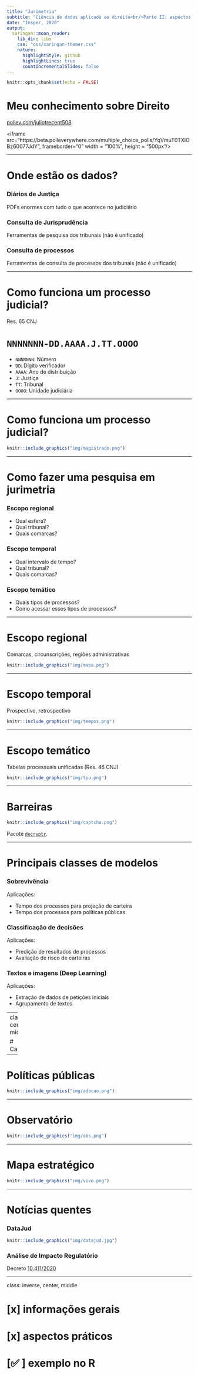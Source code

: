```yaml
---
title: "Jurimetria"
subtitle: "Ciência de dados aplicada ao direito<br/>Parte II: aspectos práticos"
date: "Insper, 2020"
output:
  xaringan::moon_reader:
    lib_dir: libs
    css: "css/xaringan-themer.css"
    nature:
      highlightStyle: github
      highlightLines: true
      countIncrementalSlides: false
---
```


```r
knitr::opts_chunk$set(echo = FALSE)
```

# Meu conhecimento sobre Direito

[pollev.com/juliotrecent508](https://pollev.com/juliotrecent508)

<iframe src="https://beta.polleverywhere.com/multiple_choice_polls/YqVmuT0TXlOBz60077JdY", frameborder="0" width = "100%", height = "500px"/>

---

# Onde estão os dados?

### Diários de Justiça

PDFs enormes com tudo o que acontece no judiciário

### Consulta de Jurisprudência

Ferramentas de pesquisa dos tribunais (não é unificado)

### Consulta de processos

Ferramentas de consulta de processos dos tribunais (não é unificado)

---

# Como funciona um processo judicial?

Res. 65 CNJ

# `NNNNNNN-DD.AAAA.J.TT.OOOO`

- `NNNNNNN`: Número
- `DD`: Dígito verificador
- `AAAA`: Ano de distribuição
- `J`: Justiça
- `TT`: Tribunal
- `OOOO`: Unidade judiciária

---

# Como funciona um processo judicial?

```r
knitr::include_graphics("img/magistrado.png")
```

---

# Como fazer uma pesquisa em jurimetria

### Escopo regional

- Qual esfera?
- Qual tribunal?
- Quais comarcas?

### Escopo temporal

- Qual intervalo de tempo?
- Qual tribunal?
- Quais comarcas?

### Escopo temático

- Quais tipos de processos?
- Como acessar esses tipos de processos?

---

# Escopo regional

Comarcas, circunscrições, regiões administrativas

```r
knitr::include_graphics("img/mapa.png")
```

---


# Escopo temporal

Prospectivo, retrospectivo

```r
knitr::include_graphics("img/tempos.png")
```

---

# Escopo temático

Tabelas processuais unificadas (Res. 46 CNJ)

```r
knitr::include_graphics("img/tpu.png")
```

---

# Barreiras

```r
knitr::include_graphics("img/captcha.png")
```

Pacote [`decryptr`](https://github.com/decryptr/decryptr).

---

# Principais classes de modelos

### Sobrevivência

Aplicações:

- Tempo dos processos para projeção de carteira
- Tempo dos processos para políticas públicas

### Classificação de decisões

Aplicações:

- Predição de resultados de processos
- Avaliação de risco de carteiras

### Textos e imagens (Deep Learning)

Aplicações:

- Extração de dados de petições iniciais
- Agrupamento de textos

---
class: center, middle

# Cases

---

# Políticas públicas

```r
knitr::include_graphics("img/adocao.png")
```

---

# Observatório

```r
knitr::include_graphics("img/obs.png")
```

---

# Mapa estratégico

```r
knitr::include_graphics("img/vivo.png")
```

---

# Notícias quentes

### DataJud

```r
knitr::include_graphics("img/datajud.jpg")
```

### Análise de Impacto Regulatório

Decreto [10.411/2020](https://www.in.gov.br/en/web/dou/-/decreto-n-10.411-de-30-de-junho-de-2020-264424798)

---
class: inverse, center, middle

# [x] informações gerais

# [x] aspectos práticos

# [✅ ] exemplo no R
